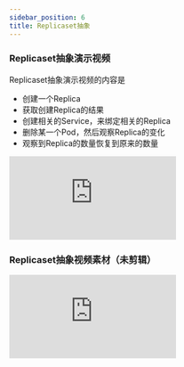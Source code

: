 ```yaml
---
sidebar_position: 6
title: Replicaset抽象
---
```


### Replicaset抽象演示视频

Replicaset抽象演示视频的内容是
- 创建一个Replica
- 获取创建Replica的结果
- 创建相关的Service，来绑定相关的Replica
- 删除某一个Pod，然后观察Replica的变化
- 观察到Replica的数量恢复到原来的数量

<iframe src="https://takagi3-my.sharepoint.com/personal/zhangziqian_ayaka_space/_layouts/15/embed.aspx?UniqueId=a6d957c8-25f7-43af-9c11-61948b77bd09&embed=%7B%22ust%22%3Atrue%2C%22hv%22%3A%22CopyEmbedCode%22%7D&referrer=OneUpFileViewer&referrerScenario=EmbedDialog.Create" frameborder="0" scrolling="no" allowfullscreen title="replicaset_display.mp4"></iframe>

### Replicaset抽象视频素材（未剪辑）


<iframe src="https://takagi3-my.sharepoint.com/personal/zhangziqian_ayaka_space/_layouts/15/embed.aspx?UniqueId=639b26bd-9c60-42ce-b643-b6b8a0521c06&embed=%7B%22ust%22%3Atrue%2C%22hv%22%3A%22CopyEmbedCode%22%7D&referrer=OneUpFileViewer&referrerScenario=EmbedDialog.Create" frameborder="0" scrolling="no" allowfullscreen title="replicaset.mp4"></iframe>
